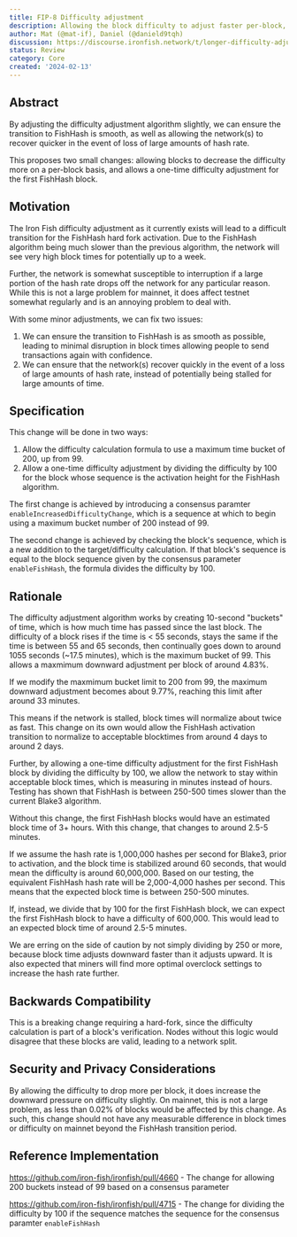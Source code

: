 ```yaml
---
title: FIP-8 Difficulty adjustment
description: Allowing the block difficulty to adjust faster per-block, and adjust the difficulty for a singular block for the FishHash transition
author: Mat (@mat-if), Daniel (@danield9tqh)
discussion: https://discourse.ironfish.network/t/longer-difficulty-adjustment-period
status: Review
category: Core
created: '2024-02-13'
---
```


## Abstract

By adjusting the difficulty adjustment algorithm slightly, we can ensure the transition to FishHash is smooth, as well as allowing the network(s) to recover quicker in the event of loss of large amounts of hash rate.

This proposes two small changes: allowing blocks to decrease the difficulty more on a per-block basis, and allows a one-time difficulty adjustment for the first FishHash block.

## Motivation

The Iron Fish difficulty adjustment as it currently exists will lead to a difficult transition for the FishHash hard fork activation. Due to the FishHash algorithm being much slower than the previous algorithm, the network will see very high block times for potentially up to a week.

Further, the network is somewhat susceptible to interruption if a large portion of the hash rate drops off the network for any particular reason. While this is not a large problem for mainnet, it does affect testnet somewhat regularly and is an annoying problem to deal with.

With some minor adjustments, we can fix two issues:
1. We can ensure the transition to FishHash is as smooth as possible, leading to minimal disruption in block times allowing people to send transactions again with confidence.
2. We can ensure that the network(s) recover quickly in the event of a loss of large amounts of hash rate, instead of potentially being stalled for large amounts of time.

## Specification

This change will be done in two ways:
1. Allow the difficulty calculation formula to use a maximum time bucket of 200, up from 99.
2. Allow a one-time difficulty adjustment by dividing the difficulty by 100 for the block whose sequence is the activation height for the FishHash algorithm.

The first change is achieved by introducing a consensus paramter `enableIncreasedDifficultyChange`, which is a sequence at which to begin using a maximum bucket number of 200 instead of 99.

The second change is achieved by checking the block's sequence, which is a new addition to the target/difficulty calculation. If that block's sequence is equal to the block sequence given by the consensus parameter `enableFishHash`, the formula divides the difficulty by 100.

## Rationale

The difficulty adjustment algorithm works by creating 10-second "buckets" of time, which is how much time has passed since the last block. The difficulty of a block rises if the time is < 55 seconds, stays the same if the time is between 55 and 65 seconds, then continually goes down to around 1055 seconds (~17.5 minutes), which is the maximum bucket of 99. This allows a maxmimum downward adjustment per block of around 4.83%.

If we modify the maxmimum bucket limit to 200 from 99, the maximum downward adjustment becomes about 9.77%, reaching this limit after around 33 minutes.

This means if the network is stalled, block times will normalize about twice as fast. This change on its own would allow the FishHash activation transition to normalize to acceptable blocktimes from around 4 days to around 2 days.

Further, by allowing a one-time difficulty adjustment for the first FishHash block by dividing the difficulty by 100, we allow the network to stay within acceptable block times, which is measuring in minutes instead of hours. Testing has shown that FishHash is between 250-500 times slower than the current Blake3 algorithm.

Without this change, the first FishHash blocks would have an estimated block time of 3+ hours. With this change, that changes to around 2.5-5 minutes.

If we assume the hash rate is 1,000,000 hashes per second for Blake3, prior to activation, and the block time is stabilized around 60 seconds, that would mean the difficulty is around 60,000,000. Based on our testing, the equivalent FishHash hash rate will be 2,000-4,000 hashes per second. This means that the expected block time is between 250-500 minutes.

If, instead, we divide that by 100 for the first FishHash block, we can expect the first FishHash block to have a difficulty of 600,000. This would lead to an expected block time of around 2.5-5 minutes.

We are erring on the side of caution by not simply dividing by 250 or more, because block time adjusts downward faster than it adjusts upward. It is also expected that miners will find more optimal overclock settings to increase the hash rate further.

## Backwards Compatibility

This is a breaking change requiring a hard-fork, since the difficulty calculation is part of a block's verification. Nodes without this logic would disagree that these blocks are valid, leading to a network split.

## Security and Privacy Considerations

By allowing the difficulty to drop more per block, it does increase the downward pressure on difficulty slightly. On mainnet, this is not a large problem, as less than 0.02% of blocks would be affected by this change. As such, this change should not have any measurable difference in block times or difficulty on mainnet beyond the FishHash transition period.

## Reference Implementation

https://github.com/iron-fish/ironfish/pull/4660 - The change for allowing 200 buckets instead of 99 based on a consensus parameter

https://github.com/iron-fish/ironfish/pull/4715 - The change for dividing the difficulty by 100 if the sequence matches the sequence for the consensus paramter `enableFishHash`
